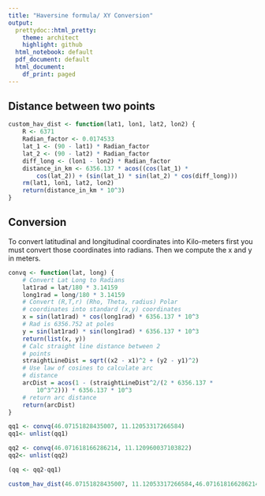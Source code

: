 ```yaml
---
title: "Haversine formula/ XY Conversion"
output:
  prettydoc::html_pretty:
    theme: architect
    highlight: github
  html_notebook: default
  pdf_document: default
  html_document:
    df_print: paged
---
```

## Distance between two points
```r
custom_hav_dist <- function(lat1, lon1, lat2, lon2) {
    R <- 6371
    Radian_factor <- 0.0174533
    lat_1 <- (90 - lat1) * Radian_factor
    lat_2 <- (90 - lat2) * Radian_factor
    diff_long <- (lon1 - lon2) * Radian_factor
    distance_in_km <- 6356.137 * acos((cos(lat_1) *
        cos(lat_2)) + (sin(lat_1) * sin(lat_2) * cos(diff_long)))
    rm(lat1, lon1, lat2, lon2)
    return(distance_in_km * 10^3)
}
```

## Conversion 

To convert latitudinal and longitudinal coordinates into Kilo-meters first you must convert those coordinates into radians. Then we compute the x and y in meters.
```r
convq <- function(lat, long) {
    # Convert Lat Long to Radians
    lat1rad = lat/180 * 3.14159
    long1rad = long/180 * 3.14159
    # Convert (R,T,r) (Rho, Theta, radius) Polar
    # coordinates into standard (x,y) coordinates
    x = sin(lat1rad) * cos(long1rad) * 6356.137 * 10^3
    # Rad is 6356.752 at poles
    y = sin(lat1rad) * sin(long1rad) * 6356.137 * 10^3
    return(list(x, y))
    # Calc straight line distance between 2
    # points
    straightLineDist = sqrt((x2 - x1)^2 + (y2 - y1)^2)
    # Use law of cosines to calculate arc
    # distance
    arcDist = acos(1 - (straightLineDist^2/(2 * 6356.137 *
        10^3^2))) * 6356.137 * 10^3
    # return arc distance
    return(arcDist)
}
```

```r
qq1 <- convq(46.07151828435007, 11.12053317266584)
qq1<- unlist(qq1)
```

```r
qq2 <- convq(46.071618166286214, 11.120960037103822)
qq2<- unlist(qq2)
```

```r
(qq <- qq2-qq1)
```

```r
custom_hav_dist(46.07151828435007, 11.12053317266584,46.071618166286214, 11.120960037103822 )
```